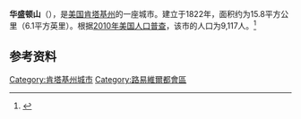 {{Infobox City 
|chinese_name = 华盛顿山
|official_name = Mount Washington
|image_flag = 
|image_seal = 
|image_skyline = 
|image_map = KYMap-doton-MountWashington.PNG
|map_caption =
|subdivision_type = [[國家|國家]]
|subdivision_name = {{USA}}
|leader_title = 
|leader_name = 
|subdivision_type1 = [[美國行政區劃|州]]
|subdivision_name1 = [[肯塔基州|肯塔基州]]
|subdivision_type2 = [[肯塔基州行政区划|县]]
|subdivision_name2 = Bullitt
|found_title            = 正式立市
|found_date             = 1822年
|area_total = 15.8
|area_land = 
|area_water = 
|population_as_of = 2010
|population_total = 9,117
|population_density = 
|timezone = 
|utc_offset = 
|timezone_DST = 
|utc_offset_DST = 
}}

'''华盛顿山'''（{{lang-en|'''Mount Washington'''}}），是[[美国|美国]][[肯塔基州|肯塔基州]]的一座城市。建立于1822年，面积约为15.8平方公里（6.1平方英里）。根据[[2010年美国人口普查|2010年美国人口普查]]，该市的人口为9,117人。<ref name=census>{{cite web |url = http://www.census.gov/prod/www/abs/decennial/ |title = Census of Population and Housing |publisher = U.S. Census Bureau |accessdate = November 18, 2011 |archive-url = https://web.archive.org/web/20060208103743/http://www.census.gov/prod/www/abs/decennial/ |archive-date = 2006-02-08 |dead-url = yes }}</ref>

== 参考资料 ==
{{reflist}}

[[Category:肯塔基州城市|Category:肯塔基州城市]]
[[Category:路易維爾都會區|Category:路易維爾都會區]]


{{Kentucky-stub}}
{{authority control}}